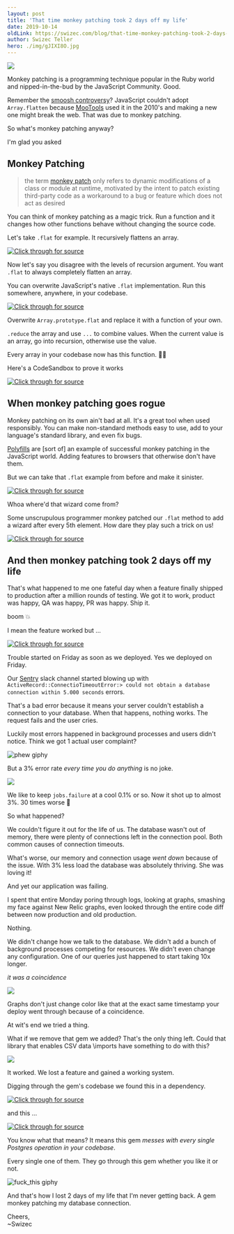 ```yaml
---
layout: post
title: 'That time monkey patching took 2 days off my life'
date: 2019-10-14
oldLink: https://swizec.com/blog/that-time-monkey-patching-took-2-days-off-my-life/swizec/9216
author: Swizec Teller
hero: ./img/gJIXI8O.jpg
---
```

![](./img/gJIXI8O.jpg)





Monkey patching is a programming technique popular in the Ruby world and nipped-in-the-bud by the JavaScript Community. Good.



Remember the [smoosh controversy](https://developers.google.com/web/updates/2018/03/smooshgate)? JavaScript couldn't adopt `Array.flatten` because [MooTools](https://en.wikipedia.org/wiki/MooTools) used it in the 2010's and making a new one might break the web. That was due to monkey patching.



So what's monkey patching anyway?



I'm glad you asked



## Monkey Patching



> the term [monkey patch](https://en.wikipedia.org/wiki/Monkey_patch) only refers to dynamic modifications of a class or module at runtime, motivated by the intent to patch existing third-party code as a workaround to a bug or feature which does not act as desired



You can think of monkey patching as a magic trick. Run a function and it changes how other functions behave without changing the source code.



Let's take `.flat` for example. It recursively flattens an array.



[![Click through for source](./img/techletter.app-screenshot-1571068942459.png)](https://carbon.now.sh/?bg=rgba(255,255,255,1)&t=seti&l=javascript&ds=true&wc=true&wa=true&pv=48px&ph=32px&ln=false&code=%3E%20%5B1%2C%20%5B2%2C%203%2C%20%5B4%2C%205%5D%5D%5D.flat()%0A%2F%2F%20(4)%C2%A0%5B1%2C%202%2C%203%2C%20Array(2)%5D%0A%0A%3E%20%5B1%2C%20%5B2%2C%203%2C%20%5B4%2C%205%5D%5D%5D.flat(2)%0A%2F%2F%20(5)%C2%A0%5B1%2C%202%2C%203%2C%204%2C%205%5D)



Now let's say you disagree with the levels of recursion argument. You want `.flat` to always completely flatten an array.



You can overwrite JavaScript's native `.flat` implementation. Run this somewhere, anywhere, in your codebase.



[![Click through for source](./img/techletter.app-screenshot-1571068942189.png)](https://carbon.now.sh/?bg=rgba(255,255,255,1)&t=seti&l=javascript&ds=true&wc=true&wa=true&pv=48px&ph=32px&ln=false&code=Array.prototype.flat%20%3D%20function()%20%7B%0A%20%20return%20this.reduce((arr%2C%20cur)%20%3D%3E%20%7B%0A%20%20%20%20if%20(Array.isArray(cur))%20%7B%0A%20%20%20%20%20%20return%20%5B...arr%2C%20...cur.flat()%5D%3B%0A%20%20%20%20%7D%20else%20%7B%0A%20%20%20%20%20%20return%20%5B...arr%2C%20cur%5D%3B%0A%20%20%20%20%7D%0A%20%20%7D%2C%20%5B%5D)%3B%0A%7D%3B)



Overwrite `Array.prototype.flat` and replace it with a function of your own.



`.reduce` the array and use `...` to combine values. When the current value is an array, go into recursion, otherwise use the value.



Every array in your codebase now has this function. 🧙‍♂️



Here's a CodeSandbox to prove it works





[![Click through for source](./img/techletter.app-screenshot-1571068952841.png)](https://codesandbox.io/s/js-monkey-patch-jpwru)





## When monkey patching goes rogue



Monkey patching on its own ain't bad at all. It's a great tool when used responsibly. You can make non-standard methods easy to use, add to your language's standard library, and even fix bugs.



[Polyfills](https://en.wikipedia.org/wiki/Polyfill_(programming)) are \[sort of] an example of successful monkey patching in the JavaScript world. Adding features to browsers that otherwise don't have them.



But we can take that `.flat` example from before and make it sinister.



[![Click through for source](./img/techletter.app-screenshot-1571068942441.png)](https://carbon.now.sh/?bg=rgba(255,255,255,1)&t=seti&l=javascript&ds=true&wc=true&wa=true&pv=48px&ph=32px&ln=false&code=console.log(%5B1%2C%20%5B2%2C%203%5D%5D.flat())%3B%0A%2F%2F%20%5B1%2C%202%2C%203%5D%0A%0Aconsole.log(%5B1%2C%20%5B2%2C%203%2C%20%5B4%2C%205%5D%5D%5D.flat())%3B%0A%2F%2F%20%5B1%2C%202%2C%203%2C%204%2C%205%5D%0A%0Aconsole.log(%5B1%2C%20%5B2%2C%203%2C%20%5B4%2C%205%5D%2C%20%5B6%2C%207%2C%20%5B8%2C%209%2C%20%5B10%2C%2011%5D%5D%5D%5D%5D.flat())%3B%0A%2F%2F%20%5B1%2C%202%2C%203%2C%204%2C%205%2C%20%22%F0%9F%A7%99%E2%80%8D%E2%99%82%EF%B8%8F%22%2C%206%2C%207%2C%208%2C%209%2C%20%22%F0%9F%A7%99%E2%80%8D%E2%99%82%EF%B8%8F%22%2C%2010%2C%2011%5D)



Whoa where'd that wizard come from?



Some unscrupulous programmer monkey patched our `.flat` method to add a wizard after every 5th element. How dare they play such a trick on us!





[![Click through for source](./img/techletter.app-screenshot-1571068952960.png)](https://codesandbox.io/s/js-monkey-patch-bad-7r2zd)





## And then monkey patching took 2 days off my life



That's what happened to me one fateful day when a feature finally shipped to production after a million rounds of testing. We got it to work, product was happy, QA was happy, PR was happy. Ship it.



boom 💥



I mean the feature worked but ...





[![Click through for source](./img/techletter.app-screenshot-1571068941374.png)](https://twitter.com/Swizec/status/1181279294535790600)





Trouble started on Friday as soon as we deployed. Yes we deployed on Friday.



Our [Sentry](https://sentry.io/welcome/) slack channel started blowing up with `ActiveRecord::ConnectioTimeoutError:> could not obtain a database connection within 5.000 seconds` errors.



That's a bad error because it means your server couldn't establish a connection to your database. When that happens, nothing works. The request fails and the user cries.



Luckily most errors happened in background processes and users didn't notice. Think we got 1 actual user complaint?



![phew giphy](./img/media-EDt1m8p5hqXG8-giphy.gif)



But a 3% error rate _every time you do anything_ is no joke.



![](./img/1iOQWdy.png)



We like to keep `jobs.failure` at a cool 0.1% or so. Now it shot up to almost 3%. 30 times worse 😬



So what happened?



We couldn't figure it out for the life of us. The database wasn't out of memory, there were plenty of connections left in the connection pool. Both common causes of connection timeouts.



What's worse, our memory and connection usage _went down_ because of the issue. With 3% less load the database was absolutely thriving. She was loving it!



And yet our application was failing.



I spent that entire Monday poring through logs, looking at graphs, smashing my face against New Relic graphs, even looked through the entire code diff between now production and old production.



Nothing.



We didn't change how we talk to the database. We didn't add a bunch of background processes competing for resources. We didn't even change any configuration. One of our queries just happened to start taking 10x longer.



_it was a coincidence_



![](./img/ciOFmJZ.png)



Graphs don't just change color like that at the exact same timestamp your deploy went through because of a coincidence.



At wit's end we tried a thing.



What if we remove that gem we added? That's the only thing left. Could that library that enables CSV data \\imports have something to do with this?



![](./img/l5RwQu5.png)



It worked. We lost a feature and gained a working system.



Digging through the gem's codebase we found this in a dependency.



[![Click through for source](./img/techletter.app-screenshot-1571068942366.png)](https://carbon.now.sh/?bg=rgba(255,255,255,1)&t=seti&l=ruby&ds=true&wc=true&wa=true&pv=48px&ph=32px&ln=false&code=ActiveSupport.on_load(%3Aactive_record)%20do%0A%20%20require%20%22activerecord-\import%2Fbase%22%0Aend)



and this ...



[![Click through for source](./img/techletter.app-screenshot-1571068942460.png)](https://carbon.now.sh/?bg=rgba(255,255,255,1)&t=seti&l=ruby&ds=true&wc=true&wa=true&pv=48px&ph=32px&ln=false&code=class%20ActiveRecord%3A%3AConnectionAdapters%3A%3APostgreSQLAdapter%0A%20%20include%20ActiveRecord%3A%3AImport%3A%3APostgreSQLAdapter%0Aend)



You know what that means? It means this gem _messes with every single Postgres operation in your codebase_.



Every single one of them. They go through this gem whether you like it or not.



![fuck_this giphy](./img/media-3o7aD3FWKSEaExtk08-giphy-downsized-medium.gif)



And that's how I lost 2 days of my life that I'm never getting back. A gem monkey patching my database connection.



Cheers,  
~Swizec